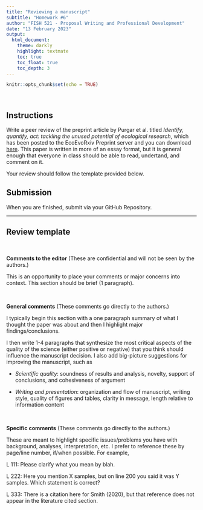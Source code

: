 ```yaml
---
title: "Reviewing a manuscript"
subtitle: "Homework #6"
author: "FISH 521 - Proposal Writing and Professional Development"
date: "13 February 2023"
output:
  html_document:
    theme: darkly
    highlight: textmate
    toc: true
    toc_float: true
    toc_depth: 3
---
```


```r
knitr::opts_chunk$set(echo = TRUE)
```

<br>

## Instructions

Write a peer review of the preprint article by Purgar et al. titled *Identify, quantify, act: tackling the unused potential of ecological research*, which has been posted to the EcoEvoRxiv Preprint server and you can download  [here](Purgar_preprint_unused_research.pdf). This paper is written in more of an essay format, but it is general enough that everyone in class should be able to read, undertand, and comment on it.

Your review should follow the template provided below.


## Submission

When you are finished, submit via your GitHub Repository.


***

## Review template

<br>

**Comments to the editor** (These are confidential and will not be seen by the authors.)

This is an opportunity to place your comments or major concerns into context. This section should be brief (1 paragraph).

<br>

**General comments** (These comments go directly to the authors.)

I typically begin this section with a one paragraph summary of what I thought the paper was about and then I highlight major findings/conclusions.

I then write 1-4 paragraphs that synthesize the most critical aspects of the quality of the science (either positive or negative) that you think should influence the manuscript decision. I also add big-picture suggestions for improving the manuscript, such as

*	*Scientific quality*: soundness of results and analysis, novelty, support of conclusions, and cohesiveness of argument

*	*Writing and presentation*: organization and flow of manuscript, writing style, quality of figures and tables, clarity in message, length relative to information content

<br>

**Specific comments** (These comments go directly to the authors.)

These are meant to highlight specific issues/problems you have with background, analyses, interpretation, etc. I prefer to reference these by page/line number, if/when possible. For example,

L 111: Please clarify what you mean by blah.

L 222: Here you mention X samples, but on line 200 you said it was Y samples. Which statement is correct?

L 333: There is a citation here for Smith (2020), but that reference does not appear in the literature cited section.

